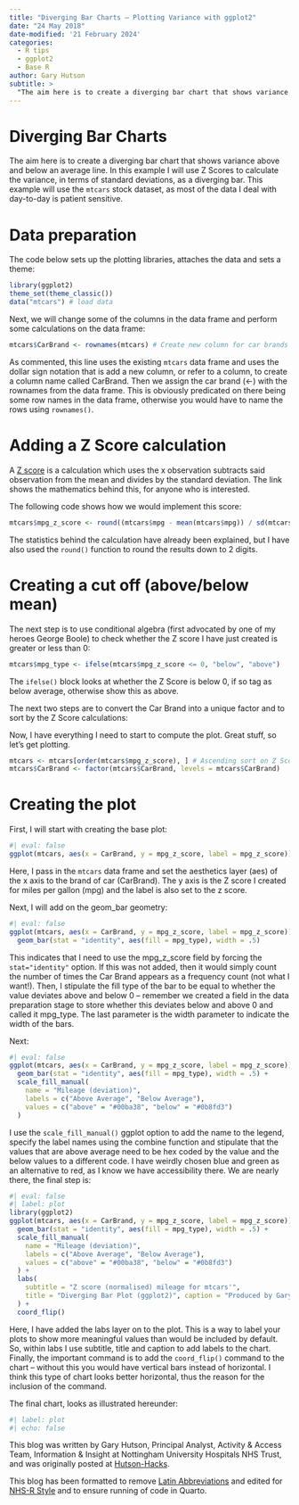 ```yaml
---
title: "Diverging Bar Charts – Plotting Variance with ggplot2"
date: "24 May 2018"
date-modified: '21 February 2024'
categories:
  - R tips
  - ggplot2
  - Base R
author: Gary Hutson
subtitle: >
  "The aim here is to create a diverging bar chart that shows variance above and below an average line."
---
```


# Diverging Bar Charts

The aim here is to create a diverging bar chart that shows variance above and below an average line. In this example I will use Z Scores to calculate the variance, in terms of standard deviations, as a diverging bar. This example will use the `mtcars` stock dataset, as most of the data I deal with day-to-day is patient sensitive.

# Data preparation

The code below sets up the plotting libraries, attaches the data and sets a theme:

```r
library(ggplot2)
theme_set(theme_classic())
data("mtcars") # load data
```

Next, we will change some of the columns in the data frame and perform some calculations on the data frame:

```r
mtcars$CarBrand <- rownames(mtcars) # Create new column for car brands and names
```

As commented, this line uses the existing `mtcars` data frame and uses the dollar sign notation that is add a new column, or refer to a column, to create a column name called CarBrand. Then we assign the car brand (<-) with the rownames from the data frame. This is obviously predicated on there being some row names in the data frame, otherwise you would have to name the rows using `rownames()`.

# Adding a Z Score calculation

A [Z score](https://stattrek.com/statistics/dictionary?definition=z-score) is a calculation which uses the x observation subtracts said observation from the mean and divides by the standard deviation. The link shows the mathematics behind this, for anyone who is interested.

The following code shows how we would implement this score:

```r
mtcars$mpg_z_score <- round((mtcars$mpg - mean(mtcars$mpg)) / sd(mtcars$mpg), digits = 2)
```

The statistics behind the calculation have already been explained, but I have also used the `round()` function to round the results down to 2 digits.

# Creating a cut off (above/below mean)

The next step is to use conditional algebra (first advocated by one of my heroes George Boole) to check whether the Z score I have just created is greater or less than 0:

```r
mtcars$mpg_type <- ifelse(mtcars$mpg_z_score <= 0, "below", "above")
```

The `ifelse()` block looks at whether the Z Score is below 0, if so tag as below average, otherwise show this as above.

The next two steps are to convert the Car Brand into a unique factor and to sort by the Z Score calculations:

Now, I have everything I need to start to compute the plot. Great stuff, so let’s get plotting.
```r
mtcars <- mtcars[order(mtcars$mpg_z_score), ] # Ascending sort on Z Score
mtcars$CarBrand <- factor(mtcars$CarBrand, levels = mtcars$CarBrand)
```

# Creating the plot

First, I will start with creating the base plot:

```r
#| eval: false
ggplot(mtcars, aes(x = CarBrand, y = mpg_z_score, label = mpg_z_score))
```

Here, I pass in the `mtcars` data frame and set the aesthetics layer (aes) of the x axis to the brand of car (CarBrand). The y axis is the Z score I created for miles per gallon (mpg) and the label is also set to the z score.

Next, I will add on the geom_bar geometry:

```r
#| eval: false
ggplot(mtcars, aes(x = CarBrand, y = mpg_z_score, label = mpg_z_score)) +
  geom_bar(stat = "identity", aes(fill = mpg_type), width = .5)
```

This indicates that I need to use the mpg_z_score field by forcing the `stat="identity"` option. If this was not added, then it would simply count the number of times the Car Brand appears as a frequency count (not what I want!). Then, I stipulate the fill type of the bar to be equal to whether the value deviates above and below 0 – remember we created a field in the data preparation stage to store whether this deviates below and above 0 and called it mpg_type. The last parameter is the width parameter to indicate the width of the bars.

Next:

```r
#| eval: false
ggplot(mtcars, aes(x = CarBrand, y = mpg_z_score, label = mpg_z_score)) +
  geom_bar(stat = "identity", aes(fill = mpg_type), width = .5) +
  scale_fill_manual(
    name = "Mileage (deviation)",
    labels = c("Above Average", "Below Average"),
    values = c("above" = "#00ba38", "below" = "#0b8fd3")
  )
```

I use the `scale_fill_manual()` ggplot option to add the name to the legend, specify the label names using the combine function and stipulate that the values that are above average need to be hex coded by the value and the below values to a different code. I have weirdly chosen blue and green as an alternative to red, as I know we have accessibility there. We are nearly there, the final step is:

```r
#| eval: false
#| label: plot
library(ggplot2)
ggplot(mtcars, aes(x = CarBrand, y = mpg_z_score, label = mpg_z_score)) +
  geom_bar(stat = "identity", aes(fill = mpg_type), width = .5) +
  scale_fill_manual(
    name = "Mileage (deviation)",
    labels = c("Above Average", "Below Average"),
    values = c("above" = "#00ba38", "below" = "#0b8fd3")
  ) +
  labs(
    subtitle = "Z score (normalised) mileage for mtcars'",
    title = "Diverging Bar Plot (ggplot2)", caption = "Produced by Gary Hutson"
  ) +
  coord_flip()
```

Here, I have added the labs layer on to the plot. This is a way to label your plots to show more meaningful values than would be included by default. So, within labs I use subtitle, title and caption to add labels to the chart. Finally, the important command is to add the `coord_flip()` command to the chart – without this you would have vertical bars instead of horizontal. I think this type of chart looks better horizontal, thus the reason for the inclusion of the command.

The final chart, looks as illustrated hereunder:

```r
#| label: plot
#| echo: false
```

This blog was written by Gary Hutson, Principal Analyst, Activity & Access Team, Information & Insight at Nottingham University Hospitals NHS Trust, and was originally posted at [Hutson-Hacks](http://hutsons-hacks.info/diverging-bar-charts-plotting-variance-with-ggplot2).

This blog has been formatted to remove [Latin Abbreviations](https://nhsrway.nhsrcommunity.com/style-guides.html#avoid-latin-abbreviation) and edited for [NHS-R Style](https://nhsrway.nhsrcommunity.com/style-guides.html#referencing-r-packages-and-functions-in-text) and to ensure running of code in Quarto.
